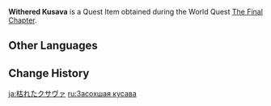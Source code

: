 {{Item Infobox
|id           = 120011
|image        = Item Withered Kusava.png
|type         = Quest Items
|memento      = Yes
|description  = Entirely drained of strength, the [["Kusava"|Kusava]] appears withered. Yet the seed, which preserves precious memories, is still alive.
|source1      = [[The Final Chapter]]
}}
'''Withered Kusava''' is a Quest Item obtained during the World Quest [[The Final Chapter]].

==Other Languages==
{{Other Languages
|default_hidden = 1
|en      = Withered Kusava
|zhs     = 枯萎的苦舍桓
|zhs_rm  = Kūwěi de Kǔshěhuán
|zht     = 枯萎的苦舍桓
|zht_rm  = Kūwěi de Kǔshěhuán
|ja      = 枯れたクサヴァ
|ja_rm   = Kareta Kusava
|ko      = 메마른 쿠사바
|ko_rm   = Memareun Kusaba
|es      = Kusava marchito
|fr      = Kusava flétri
|ru      = Засохшая кусава
|th      = Kusava ที่เหี่ยวเฉา
|th_rm   = 
|vi      = Kusava Khô Héo
|de      = Verwelktes Kusava
|id      = Kusava yang Layu
|pt      = Kusava Seco
|tr      = Solmuş Kusava
|it      = Kusava appassito
}}

==Change History==
{{Change History|3.0}}

[[ja:枯れたクサヴァ]]
[[ru:Засохшая кусава]]